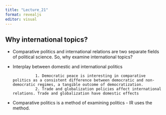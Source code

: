 ```yaml
---
title: "Lecture_21"
format: revealjs
editor: visual
---
```


## Why international topics?

+ Comparative politics and international relations are two separate fields of political science. So, why examine international topics?

+ Interplay between domestic and international politics

                1. Democratic peace is interesting in comparative politics as a consistent difference between democratic and non-democratic regimes, a tangible outcome of democratization.
                2. Trade and globalization policies affect international relations. Trade and globalization have domestic effects
                
+ Comparative politics is a method of examining politics - IR uses the method. 

